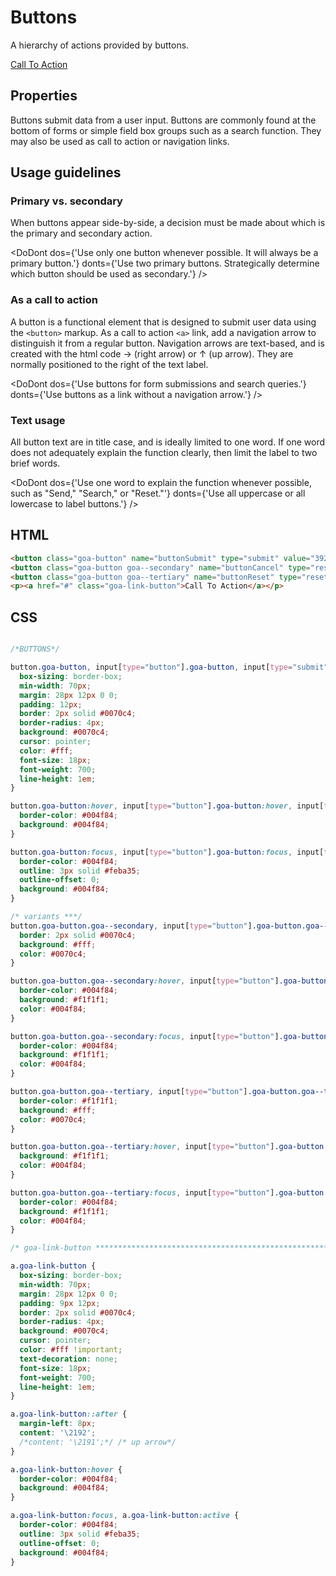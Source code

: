 


<Meta title="Component Library/Basic Elements/Button Link" />

# Buttons

A hierarchy of actions provided by buttons.

<Canvas>
  <Story name="Links" height={100}>
    <div>
        <a href="#" data-cy="button-link" class="goa-link-button right-arrow">Call To Action</a>
    </div>
  </Story>
</Canvas>

## Properties
Buttons submit data from a user input. Buttons are commonly found at the bottom of forms or simple
field box groups such as a search function. They may also be used as call to action or navigation
links.

## Usage guidelines
### Primary vs. secondary
When buttons appear side-by-side, a decision must be made about which is the primary and secondary
action.

<DoDont
  dos={'Use only one button whenever possible. It will always be a primary button.'}
  donts={'Use two primary buttons. Strategically determine which button should be used as secondary.'}
/>

### As a call to action
A button is a functional element that is designed to submit user data using the `<button>` markup. As a call to action `<a>` link, add a navigation arrow to distinguish it from a regular button. Navigation arrows are text-based, and is created with the html code &rarr; (right arrow) or &uarr; (up arrow). They are normally positioned to the right of the text label.

<DoDont
  dos={'Use buttons for form submissions and search queries.'}
  donts={'Use buttons as a link without a navigation arrow.'}
/>

### Text usage
All button text are in title case, and is ideally limited to one word. If one word does not adequately explain the function clearly, then limit the label to two brief words.

<DoDont
  dos={'Use one word to explain the function whenever possible, such as "Send," "Search," or "Reset."'}
  donts={'Use all uppercase or all lowercase to label buttons.'}
/>

## HTML

```html
<button class="goa-button" name="buttonSubmit" type="submit" value="3921">Next step</button>
<button class="goa-button goa--secondary" name="buttonCancel" type="reset" value="3920">Secondary</button>
<button class="goa-button goa--tertiary" name="buttonReset" type="reset" value="3920">Tertiary</button>
<p><a href="#" class="goa-link-button">Call To Action</a></p>
```

## CSS

```css

/*BUTTONS*/

button.goa-button, input[type="button"].goa-button, input[type="submit"].goa-button {
  box-sizing: border-box;
  min-width: 70px;
  margin: 28px 12px 0 0;
  padding: 12px;
  border: 2px solid #0070c4;
  border-radius: 4px;
  background: #0070c4;
  cursor: pointer;
  color: #fff;
  font-size: 18px;
  font-weight: 700;
  line-height: 1em;
}

button.goa-button:hover, input[type="button"].goa-button:hover, input[type="submit"].goa-button:hover {
  border-color: #004f84;
  background: #004f84;
}

button.goa-button:focus, input[type="button"].goa-button:focus, input[type="submit"].goa-button:focus {
  border-color: #004f84;
  outline: 3px solid #feba35;
  outline-offset: 0;
  background: #004f84;
}

/* variants ***/
button.goa-button.goa--secondary, input[type="button"].goa-button.goa--secondary {
  border: 2px solid #0070c4;
  background: #fff;
  color: #0070c4;
}

button.goa-button.goa--secondary:hover, input[type="button"].goa-button.goa--secondary:hover {
  border-color: #004f84;
  background: #f1f1f1;
  color: #004f84;
}

button.goa-button.goa--secondary:focus, input[type="button"].goa-button.goa--secondary:focus {
  border-color: #004f84;
  background: #f1f1f1;
  color: #004f84;
}

button.goa-button.goa--tertiary, input[type="button"].goa-button.goa--tertiary {
  border-color: #f1f1f1;
  background: #fff;
  color: #0070c4;
}

button.goa-button.goa--tertiary:hover, input[type="button"].goa-button.goa--tertiary:hover {
  background: #f1f1f1;
  color: #004f84;
}

button.goa-button.goa--tertiary:focus, input[type="button"].goa-button.goa--tertiary:focus {
  border-color: #004f84;
  background: #f1f1f1;
  color: #004f84;
}

/* goa-link-button ***********************************************************/

a.goa-link-button {
  box-sizing: border-box;
  min-width: 70px;
  margin: 28px 12px 0 0;
  padding: 9px 12px;
  border: 2px solid #0070c4;
  border-radius: 4px;
  background: #0070c4;
  cursor: pointer;
  color: #fff !important;
  text-decoration: none;
  font-size: 18px;
  font-weight: 700;
  line-height: 1em;
}

a.goa-link-button::after {
  margin-left: 8px;
  content: '\2192';
  /*content: '\2191';*/ /* up arrow*/
}

a.goa-link-button:hover {
  border-color: #004f84;
  background: #004f84;
}

a.goa-link-button:focus, a.goa-link-button:active {
  border-color: #004f84;
  outline: 3px solid #feba35;
  outline-offset: 0;
  background: #004f84;
}

```
